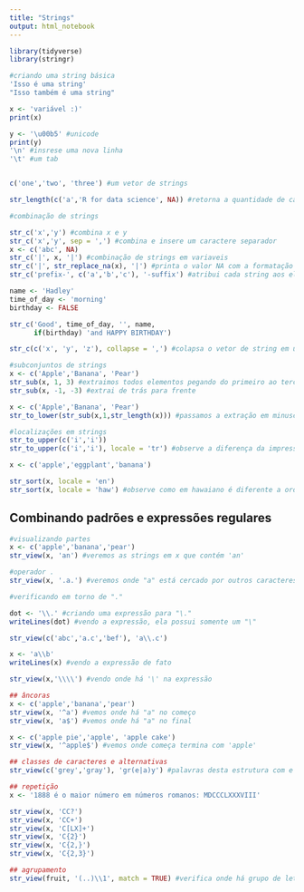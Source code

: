 ```yaml
---
title: "Strings"
output: html_notebook
---
```


```r
library(tidyverse)
library(stringr)
```

```r
#criando uma string básica
'Isso é uma string'
"Isso também é uma string"

x <- 'variável :)'
print(x)

y <- '\u00b5' #unicode
print(y)
'\n' #insrese uma nova linha 
'\t' #um tab


c('one','two', 'three') #um vetor de strings
```
```r
str_length(c('a','R for data science', NA)) #retorna a quantidade de caracteres
```

```r
#combinação de strings

str_c('x','y') #combina x e y
str_c('x','y', sep = ',') #combina e insere um caractere separador
x <- c('abc', NA)
str_c('|', x, '|') #combinação de strings em variaveis
str_c('|', str_replace_na(x), '|') #printa o valor NA com a formatação
str_c('prefix-', c('a','b','c'), '-suffix') #atribui cada string aos elementos do vetor de strings

name <- 'Hadley'
time_of_day <- 'morning'
birthday <- FALSE

str_c('Good', time_of_day, '', name, 
      if(birthday) 'and HAPPY BIRTHDAY')

str_c(c('x', 'y', 'z'), collapse = ',') #colapsa o vetor de string em uma string

```
```r
#subconjuntos de strings
x <- c('Apple','Banana', 'Pear')
str_sub(x, 1, 3) #extraimos todos elementos pegando do primeiro ao terceiro índice
str_sub(x, -1, -3) #extrai de trás para frente

x <- c('Apple','Banana', 'Pear')
str_to_lower(str_sub(x,1,str_length(x))) #passamos a extração em minusculas
```
```r
#localizações em strings
str_to_upper(c('i','i'))
str_to_upper(c('i','i'), locale = 'tr') #observe a diferença da impressão

x <- c('apple','eggplant','banana')

str_sort(x, locale = 'en')
str_sort(x, locale = 'haw') #observe como em hawaiano é diferente a ordenação
```
## Combinando padrões e expressões regulares

```r
#visualizando partes
x <- c('apple','banana','pear')
str_view(x, 'an') #veremos as strings em x que contém 'an'

```
```r
#operador .
str_view(x, '.a.') #veremos onde "a" está cercado por outros caracteres

#verificando em torno de "."

dot <- '\\.' #criando uma expressão para "\."
writeLines(dot) #vendo a expressão, ela possui somente um "\"

str_view(c('abc','a.c','bef'), 'a\\.c')

x <- 'a\\b'
writeLines(x) #vendo a expressão de fato

str_view(x,'\\\\') #vendo onde há '\' na expressão
```
```r
## âncoras
x <- c('apple','banana','pear')
str_view(x, '^a') #vemos onde há "a" no começo
str_view(x, 'a$') #vemos onde há "a" no final

x <- c('apple pie','apple', 'apple cake') 
str_view(x, '^apple$') #vemos onde começa termina com 'apple'
```
```r
## classes de caracteres e alternativas
str_view(c('grey','gray'), 'gr(e|a)y') #palavras desta estrutura com e ou a
```

```r
## repetição
x <- '1888 é o maior número em números romanos: MDCCCLXXXVIII'

str_view(x, 'CC?')
str_view(x, 'CC+')
str_view(x, 'C[LX]+')
str_view(x, 'C{2}')
str_view(x, 'C{2,}')
str_view(x, 'C{2,3}')
```
```r
## agrupamento
str_view(fruit, '(..)\\1', match = TRUE) #verifica onde há grupo de letras repetidos
```


